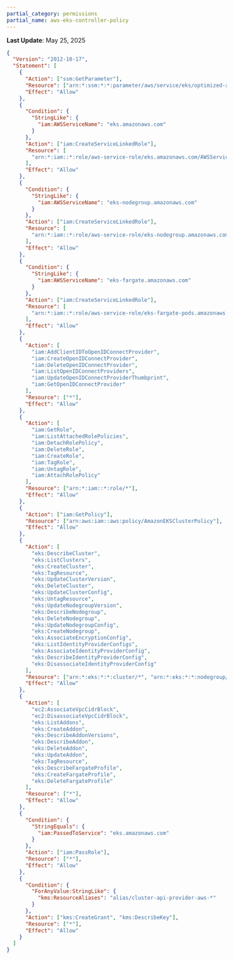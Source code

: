 ```yaml
---
partial_category: permissions
partial_name: aws-eks-controller-policy
---
```

**Last Update**: May 25, 2025

```json
{
  "Version": "2012-10-17",
  "Statement": [
    {
      "Action": ["ssm:GetParameter"],
      "Resource": ["arn:*:ssm:*:*:parameter/aws/service/eks/optimized-ami/*"],
      "Effect": "Allow"
    },
    {
      "Condition": {
        "StringLike": {
          "iam:AWSServiceName": "eks.amazonaws.com"
        }
      },
      "Action": ["iam:CreateServiceLinkedRole"],
      "Resource": [
        "arn:*:iam::*:role/aws-service-role/eks.amazonaws.com/AWSServiceRoleForAmazonEKS"
      ],
      "Effect": "Allow"
    },
    {
      "Condition": {
        "StringLike": {
          "iam:AWSServiceName": "eks-nodegroup.amazonaws.com"
        }
      },
      "Action": ["iam:CreateServiceLinkedRole"],
      "Resource": [
        "arn:*:iam::*:role/aws-service-role/eks-nodegroup.amazonaws.com/AWSServiceRoleForAmazonEKSNodegroup"
      ],
      "Effect": "Allow"
    },
    {
      "Condition": {
        "StringLike": {
          "iam:AWSServiceName": "eks-fargate.amazonaws.com"
        }
      },
      "Action": ["iam:CreateServiceLinkedRole"],
      "Resource": [
        "arn:*:iam::*:role/aws-service-role/eks-fargate-pods.amazonaws.com/AWSServiceRoleForAmazonEKSForFargate"
      ],
      "Effect": "Allow"
    },
    {
      "Action": [
        "iam:AddClientIDToOpenIDConnectProvider",
        "iam:CreateOpenIDConnectProvider",
        "iam:DeleteOpenIDConnectProvider",
        "iam:ListOpenIDConnectProviders",
        "iam:UpdateOpenIDConnectProviderThumbprint",
        "iam:GetOpenIDConnectProvider"
      ],
      "Resource": ["*"],
      "Effect": "Allow"
    },
    {
      "Action": [
        "iam:GetRole",
        "iam:ListAttachedRolePolicies",
        "iam:DetachRolePolicy",
        "iam:DeleteRole",
        "iam:CreateRole",
        "iam:TagRole",
        "iam:UntagRole",
        "iam:AttachRolePolicy"
      ],
      "Resource": ["arn:*:iam::*:role/*"],
      "Effect": "Allow"
    },
    {
      "Action": ["iam:GetPolicy"],
      "Resource": ["arn:aws:iam::aws:policy/AmazonEKSClusterPolicy"],
      "Effect": "Allow"
    },
    {
      "Action": [
        "eks:DescribeCluster",
        "eks:ListClusters",
        "eks:CreateCluster",
        "eks:TagResource",
        "eks:UpdateClusterVersion",
        "eks:DeleteCluster",
        "eks:UpdateClusterConfig",
        "eks:UntagResource",
        "eks:UpdateNodegroupVersion",
        "eks:DescribeNodegroup",
        "eks:DeleteNodegroup",
        "eks:UpdateNodegroupConfig",
        "eks:CreateNodegroup",
        "eks:AssociateEncryptionConfig",
        "eks:ListIdentityProviderConfigs",
        "eks:AssociateIdentityProviderConfig",
        "eks:DescribeIdentityProviderConfig",
        "eks:DisassociateIdentityProviderConfig"
      ],
      "Resource": ["arn:*:eks:*:*:cluster/*", "arn:*:eks:*:*:nodegroup/*/*/*"],
      "Effect": "Allow"
    },
    {
      "Action": [
        "ec2:AssociateVpcCidrBlock",
        "ec2:DisassociateVpcCidrBlock",
        "eks:ListAddons",
        "eks:CreateAddon",
        "eks:DescribeAddonVersions",
        "eks:DescribeAddon",
        "eks:DeleteAddon",
        "eks:UpdateAddon",
        "eks:TagResource",
        "eks:DescribeFargateProfile",
        "eks:CreateFargateProfile",
        "eks:DeleteFargateProfile"
      ],
      "Resource": ["*"],
      "Effect": "Allow"
    },
    {
      "Condition": {
        "StringEquals": {
          "iam:PassedToService": "eks.amazonaws.com"
        }
      },
      "Action": ["iam:PassRole"],
      "Resource": ["*"],
      "Effect": "Allow"
    },
    {
      "Condition": {
        "ForAnyValue:StringLike": {
          "kms:ResourceAliases": "alias/cluster-api-provider-aws-*"
        }
      },
      "Action": ["kms:CreateGrant", "kms:DescribeKey"],
      "Resource": ["*"],
      "Effect": "Allow"
    }
  ]
}
```
